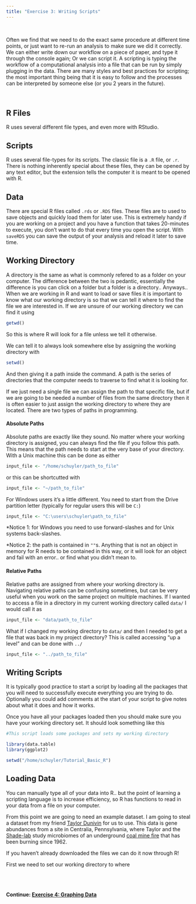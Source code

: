 ---
title: "Exercise 3: Writing Scripts"
---
<br>

Often we find that we need to do the exact same procedure at different time points, or just want to re-run an analysis to make sure we did it correctly. We can either write down our workflow on a piece of paper, and type it through the console again; Or we can script it. A scripting is typing the workflow of a computational analysis into a file that can be run by simply plugging in the data. There are many styles and best practices for scripting; the most important thing being that it is easy to follow and the processes can be interpreted by someone else (or you 2 years in the future).

<br>

## R Files

R uses several different file types, and even more with RStudio.

## Scripts

R uses several file-types for its scripts. The classic file is a `.R` file, or `.r`. There is nothing inherently special about these files, they can be opened by any text editor, but the extension tells the computer it is meant to be opened with R.

## Data

There are special R files called `.rds` or `.RDS` files. These files are to used to save objects and quickly load them for later use. This is extremely handy if you are working on a project and you have a function that takes 20-minutes to execute, you don't want to do that every time you open the script. With `saveRDS` you can save the output of your analysis and reload it later to save time.

## Working Directory

A directory is the same as what is commonly refered to as a folder on your computer. The difference between the two is pedantic, essentially the difference is you can click on a folder but a folder is a directory.. Anyways.. When we are working in R and want to load or save files it is important to know what our working directory is so that we can tell it where to find the file we are interested in. If we are unsure of our working directory we can find it using 

```{r, eval=FALSE}
getwd()
```
So this is where R will look for a file unless we tell it otherwise. 

We can tell it to always look somewhere else by assigning the working directory with 
```{r, eval=FALSE}
setwd()
```
And then giving it a path inside the command. A path is the series of directories that the computer needs to traverse to find what it is looking for.

If we just need a single file we can assign the path to that specific file, but if we are going to be needed a number of files from the same directory then it is often easier to just assign the working directory to where they are located. There are two types of paths in programming.

#### Absolute Paths

Absolute paths are exactly like they sound. No matter where your working directory is assigned, you can always find the file if you follow this path. This means that the path needs to start at the very base of your directory. With a Unix machine this can be done as either 

```{r, eval=FALSE}
input_file <- "/home/schuyler/path_to_file"
```
or this can be shortcutted with
```{r, eval=FALSE}
input_file <- "~/path_to_file"
```
For Windows users it's a little different. You need to start from the Drive partition letter (typically for regular users this will be `C:`)
```{r, eval=FALSE}
input_file <- "C:\users\schuyler\path_to_file"
```
*Notice 1: for Windows you need to use forward-slashes and for Unix systems back-slashes.

*Notice 2: the path is contained in `""`s. Anything that is not an object in memory for R needs to be contained in this way, or it will look for an object and fail with an error.. or find what you didn't mean to. 

#### Relative Paths

Relative paths are assigned from where your working directory is. Navigating relative paths can be confusing sometimes, but can be very useful when you work on the same project on multiple machines. If I wanted to access a file in a directory in my current working directory called `data/` I would call it as
```{r, eval=FALSE}
input_file <- "data/path_to_file"
```
What if I changed my working directory to `data/` and then I needed to get a file that was back in my project directory? This is called accessing "up a level" and can be done with `../`
```{r, eval=FALSE}
input_file <- "../path_to_file"
```

## Writing Scripts

It is typically good practice to start a script by loading all the packages that you will need to successfully execute everything you are trying to do. Optionally you could add comments at the start of your script to give notes about what it does and how it works.

Once you have all your packages loaded then you should make sure you have your working directory set. It should look something like this

```{r, eval=FALSE}
#This script loads some packages and sets my working directory

library(data.table)
library(ggplot2)

setwd("/home/schuyler/Tutorial_Basic_R")
```

## Loading Data

You can manually type all of your data into R.. but the point of learning a scripting language is to increase efficiency, so R has functions to read in your data from a file on your computer.

From this point we are going to need an example dataset. I am going to steal a dataset from my friend [Taylor Dunivin][TD] for us to use. This data is gene abundances from a site in Centralia, Pennsylvania, where Taylor and the [Shade-lab][shade] study microbiomes of an underground [coal mine fire][cent] that has been burning since 1962.

If you haven't already downloaded the files we can do it now through R!

First we need to set our working directory to where 


<br><br><br>
<strong>Continue: [Exercise 4: Graphing Data][Ex4]</strong>

[Ex4]:exercise_4.html
[TD]:https://github.com/dunivint
[cent]:https://en.wikipedia.org/wiki/Centralia_mine_fire
[shade]:http://ashley17061.wixsite.com/shadelab